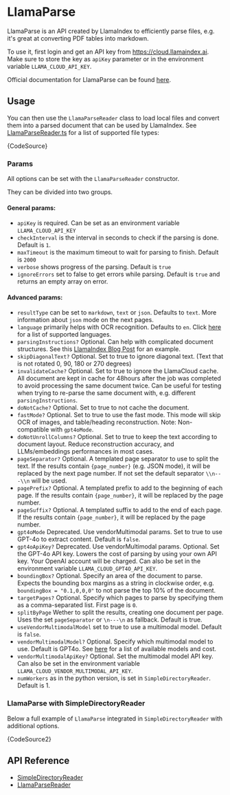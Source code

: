 
# LlamaParse

LlamaParse is an API created by LlamaIndex to efficiently parse files, e.g. it's great at converting PDF tables into markdown.

To use it, first login and get an API key from https://cloud.llamaindex.ai. Make sure to store the key as `apiKey` parameter or in the environment variable `LLAMA_CLOUD_API_KEY`.

Official documentation for LlamaParse can be found [here](https://docs.cloud.llamaindex.ai/).

## Usage

You can then use the `LlamaParseReader` class to load local files and convert them into a parsed document that can be used by LlamaIndex.
See [LlamaParseReader.ts](https://github.com/run-llama/LlamaIndexTS/blob/main/packages/llamaindex/src/readers/LlamaParseReader.ts) for a list of supported file types:

<CodeBlock language="ts">{CodeSource}</CodeBlock>

### Params

All options can be set with the `LlamaParseReader` constructor.

They can be divided into two groups.

#### General params:

- `apiKey` is required. Can be set as an environment variable `LLAMA_CLOUD_API_KEY`
- `checkInterval` is the interval in seconds to check if the parsing is done. Default is `1`.
- `maxTimeout` is the maximum timeout to wait for parsing to finish. Default is `2000`
- `verbose` shows progress of the parsing. Default is `true`
- `ignoreErrors` set to false to get errors while parsing. Default is `true` and returns an empty array on error.

#### Advanced params:

- `resultType` can be set to `markdown`, `text` or `json`. Defaults to `text`. More information about `json` mode on the next pages.
- `language` primarily helps with OCR recognition. Defaults to `en`. Click [here](../../../api/type-aliases/Language.md) for a list of supported languages.
- `parsingInstructions?` Optional. Can help with complicated document structures. See this [LlamaIndex Blog Post](https://www.llamaindex.ai/blog/launching-the-first-genai-native-document-parsing-platform) for an example.
- `skipDiagonalText?` Optional. Set to true to ignore diagonal text. (Text that is not rotated 0, 90, 180 or 270 degrees)
- `invalidateCache?` Optional. Set to true to ignore the LlamaCloud cache. All document are kept in cache for 48hours after the job was completed to avoid processing the same document twice. Can be useful for testing when trying to re-parse the same document with, e.g. different `parsingInstructions`.
- `doNotCache?` Optional. Set to true to not cache the document.
- `fastMode?` Optional. Set to true to use the fast mode. This mode will skip OCR of images, and table/heading reconstruction. Note: Non-compatible with `gpt4oMode`.
- `doNotUnrollColumns?` Optional. Set to true to keep the text according to document layout. Reduce reconstruction accuracy, and LLMs/embeddings performances in most cases.
- `pageSeparator?` Optional. A templated page separator to use to split the text. If the results contain `{page_number}` (e.g. JSON mode), it will be replaced by the next page number. If not set the default separator `\\n---\\n` will be used.
- `pagePrefix?` Optional. A templated prefix to add to the beginning of each page. If the results contain `{page_number}`, it will be replaced by the page number.
- `pageSuffix?` Optional. A templated suffix to add to the end of each page. If the results contain `{page_number}`, it will be replaced by the page number.
- `gpt4oMode` Deprecated. Use vendorMultimodal params. Set to true to use GPT-4o to extract content. Default is `false`.
- `gpt4oApiKey?` Deprecated. Use vendorMultimodal params. Optional. Set the GPT-4o API key. Lowers the cost of parsing by using your own API key. Your OpenAI account will be charged. Can also be set in the environment variable `LLAMA_CLOUD_GPT4O_API_KEY`.
- `boundingBox?` Optional. Specify an area of the document to parse. Expects the bounding box margins as a string in clockwise order, e.g. `boundingBox = "0.1,0,0,0"` to not parse the top 10% of the document.
- `targetPages?` Optional. Specify which pages to parse by specifying them as a comma-separated list. First page is `0`.
- `splitByPage` Wether to split the results, creating one document per page. Uses the set `pageSeparator` or `\n---\n` as fallback. Default is true.
- `useVendorMultimodalModel` set to true to use a multimodal model. Default is `false`.
- `vendorMultimodalModel?` Optional. Specify which multimodal model to use. Default is GPT4o. See [here](https://docs.cloud.llamaindex.ai/llamaparse/features/multimodal) for a list of available models and cost.
- `vendorMultimodalApiKey?` Optional. Set the multimodal model API key. Can also be set in the environment variable `LLAMA_CLOUD_VENDOR_MULTIMODAL_API_KEY`.
- `numWorkers` as in the python version, is set in `SimpleDirectoryReader`. Default is 1.

### LlamaParse with SimpleDirectoryReader

Below a full example of `LlamaParse` integrated in `SimpleDirectoryReader` with additional options.

<CodeBlock language="ts">{CodeSource2}</CodeBlock>

## API Reference

- [SimpleDirectoryReader](../../../api/classes/SimpleDirectoryReader.md)
- [LlamaParseReader](../../../api/classes/LlamaParseReader.md)
